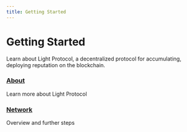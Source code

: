 ```yaml
---
title: Getting Started
---
```


# Getting Started

Learn about Light Protocol, a decentralized protocol for accumulating, deploying reputation on the blockchain.

### [About](/protocol/about)

Learn more about Light Protocol

### [Network](/protocol/network)

Overview and further steps

